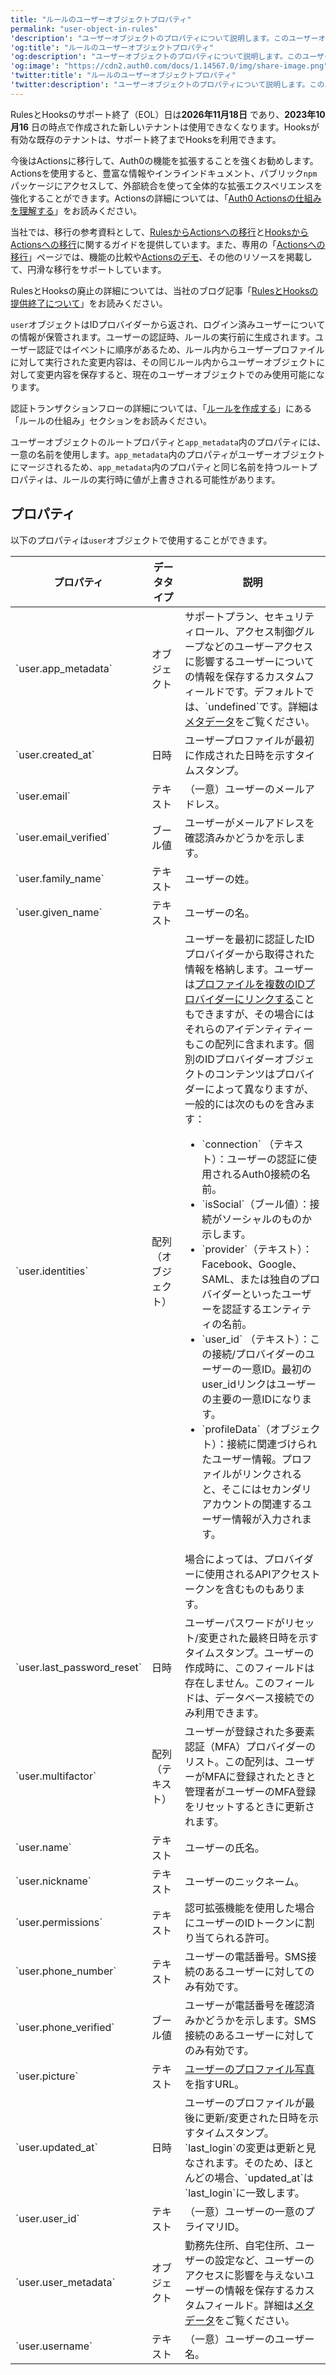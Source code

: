 ---
title: "ルールのユーザーオブジェクトプロパティ"
permalink: "user-object-in-rules"
'description': "ユーザーオブジェクトのプロパティについて説明します。このユーザーオブジェクトはIDプロバイダーから返され、ログイン済みユーザーについての情報が保管されます。"
'og:title': "ルールのユーザーオブジェクトプロパティ"
'og:description': "ユーザーオブジェクトのプロパティについて説明します。このユーザーオブジェクトはIDプロバイダーから返され、ログイン済みユーザーについての情報が保管されます。"
'og:image': "https://cdn2.auth0.com/docs/1.14567.0/img/share-image.png"
'twitter:title': "ルールのユーザーオブジェクトプロパティ"
'twitter:description': "ユーザーオブジェクトのプロパティについて説明します。このユーザーオブジェクトはIDプロバイダーから返され、ログイン済みユーザーについての情報が保管されます。"
---

<Warning>

RulesとHooksのサポート終了（EOL）日は**2026年11月18日** であり、**2023年10月16** 日の時点で作成された新しいテナントは使用できなくなります。Hooksが有効な既存のテナントは、サポート終了までHooksを利用できます。

今後はActionsに移行して、Auth0の機能を拡張することを強くお勧めします。Actionsを使用すると、豊富な情報やインラインドキュメント、パブリック`npm`パッケージにアクセスして、外部統合を使って全体的な拡張エクスペリエンスを強化することができます。Actionsの詳細については、「[Auth0 Actionsの仕組みを理解する](/ja-jp/customize/actions/actions-overview)」をお読みください。

当社では、移行の参考資料として、[RulesからActionsへの移行](/ja-jp/customize/actions/migrate/migrate-from-rules-to-actions)と[HooksからActionsへの移行](/ja-jp/customize/actions/migrate/migrate-from-hooks-to-actions)に関するガイドを提供しています。また、専用の「[Actionsへの移行](https://auth0.com/extensibility/movetoactions)」ページでは、機能の比較や[Actionsのデモ](https://www.youtube.com/watch?v=UesFSY1klrI)、その他のリソースを掲載して、円滑な移行をサポートしています。

RulesとHooksの廃止の詳細については、当社のブログ記事「[RulesとHooksの提供終了について](https://auth0.com/blog/preparing-for-rules-and-hooks-end-of-life/)」をお読みください。

</Warning>

`user`オブジェクトはIDプロバイダーから返され、ログイン済みユーザーについての情報が保管されます。ユーザーの認証時、ルールの実行前に生成されます。ユーザー認証ではイベントに順序があるため、ルール内からユーザープロファイルに対して実行された変更内容は、その同じルール内からユーザーオブジェクトに対して変更内容を保存すると、現在のユーザーオブジェクトでのみ使用可能になります。

認証トランザクションフローの詳細については、「[ルールを作成する](/ja-jp/customize/rules/create-rules)」にある「ルールの仕組み」セクションをお読みください。

<Warning>

ユーザーオブジェクトのルートプロパティと`app_metadata`内のプロパティには、一意の名前を使用します。`app_metadata`内のプロパティがユーザーオブジェクトにマージされるため、`app_metadata`内のプロパティと同じ名前を持つルートプロパティは、ルールの実行時に値が上書きされる可能性があります。

</Warning>

## プロパティ

以下のプロパティは`user`オブジェクトで使用することができます。

<table class="table">
<thead>
<tr>
<th>プロパティ</th>
<th>データタイプ</th>
<th>説明</th>
</tr>
</thead>
<tbody>
<tr>
<td>`user.app_metadata`</td>
<td>オブジェクト</td>
<td>サポートプラン、セキュリティロール、アクセス制御グループなどのユーザーアクセスに影響するユーザーについての情報を保存するカスタムフィールドです。デフォルトでは、`undefined`です。詳細は<a href="/ja-jp/users/metadata">メタデータ</a>をご覧ください。</td>
</tr>
<tr>
<td>`user.created_at`</td>
<td>日時</td>
<td>ユーザープロファイルが最初に作成された日時を示すタイムスタンプ。</td>
</tr>
<tr>
<td>`user.email`</td>
<td>テキスト</td>
<td>（一意）ユーザーのメールアドレス。</td>
</tr>
<tr>
<td>`user.email_verified`</td>
<td>ブール値</td>
<td>ユーザーがメールアドレスを確認済みかどうかを示します。</td>
</tr>
<tr>
<td>`user.family_name`</td>
<td>テキスト</td>
<td>ユーザーの姓。</td>
</tr>
<tr>
<td>`user.given_name`</td>
<td>テキスト</td>
<td>ユーザーの名。</td>
</tr>
<tr>
<td>`user.identities`</td>
<td>配列（オブジェクト）</td>
<td>ユーザーを最初に認証したIDプロバイダーから取得された情報を格納します。ユーザーは<a href="/ja-jp/users/user-account-linking">プロファイルを複数のIDプロバイダーにリンクする</a>こともできますが、その場合にはそれらのアイデンティティーもこの配列に含まれます。個別のIDプロバイダーオブジェクトのコンテンツはプロバイダーによって異なりますが、一般的には次のものを含みます：<ul>
<li>`connection` （テキスト）：ユーザーの認証に使用されるAuth0接続の名前。</li>
<li>`isSocial`（ブール値）：接続がソーシャルのものか示します。</li>
<li>`provider`（テキスト）：Facebook、Google、SAML、または独自のプロバイダーといったユーザーを認証するエンティティの名前。</li>
<li>`user_id` （テキスト）：この接続/プロバイダーのユーザーの一意ID。最初のuser_idリンクはユーザーの主要の一意IDになります。</li>
<li>`profileData`（オブジェクト）：接続に関連づけられたユーザー情報。プロファイルがリンクされると、そこにはセカンダリアカウントの関連するユーザー情報が入力されます。</li></ul>
場合によっては、プロバイダーに使用されるAPIアクセストークンを含むものもあります。</td>
</tr>
<tr>
<td>`user.last_password_reset`</td>
<td>日時</td>
<td>ユーザーパスワードがリセット/変更された最終日時を示すタイムスタンプ。ユーザーの作成時に、このフィールドは存在しません。このフィールドは、データベース接続でのみ利用できます。</td>
</tr>
<tr>
<td>`user.multifactor`</td>
<td>配列（テキスト）</td>
<td>ユーザーが登録された多要素認証（<Tooltip id="react-containers-DefinitionTooltip-0">MFA</Tooltip>）プロバイダーのリスト。この配列は、ユーザーがMFAに登録されたときと管理者がユーザーのMFA登録をリセットするときに更新されます。</td>
</tr>
<tr>
<td>`user.name`</td>
<td>テキスト</td>
<td>ユーザーの氏名。</td>
</tr>
<tr>
<td>`user.nickname`</td>
<td>テキスト</td>
<td>ユーザーのニックネーム。</td>
</tr>
<tr>
<td>`user.permissions`</td>
<td>テキスト</td>
<td>認可拡張機能を使用した場合にユーザーのIDトークンに割り当てられる許可。</td>
</tr>
<tr>
<td>`user.phone_number`</td>
<td>テキスト</td>
<td>ユーザーの電話番号。SMS接続のあるユーザーに対してのみ有効です。</td>
</tr>
<tr>
<td>`user.phone_verified`</td>
<td>ブール値</td>
<td>ユーザーが電話番号を確認済みかどうかを示します。SMS接続のあるユーザーに対してのみ有効です。</td>
</tr>
<tr>
<td>`user.picture`</td>
<td>テキスト</td>
<td><a href="/ja-jp/users/change-user-picture">ユーザーのプロファイル写真</a> を指すURL。</td>
</tr>
<tr>
<td>`user.updated_at`</td>
<td>日時</td>
<td>ユーザーのプロファイルが最後に更新/変更された日時を示すタイムスタンプ。`last_login`の変更は更新と見なされます。そのため、ほとんどの場合、`updated_at`は`last_login`に一致します。</td>
</tr>
<tr>
<td>`user.user_id`</td>
<td>テキスト</td>
<td>（一意）ユーザーの一意のプライマリID。</td>
</tr>
<tr>
<td>`user.user_metadata`</td>
<td>オブジェクト</td>
<td>勤務先住所、自宅住所、ユーザーの設定など、ユーザーのアクセスに影響を与えないユーザーの情報を保存するカスタムフィールド。詳細は<a href="/ja-jp/users/metadata">メタデータ</a>をご覧ください。</td>
</tr>
<tr>
<td>`user.username`</td>
<td>テキスト</td>
<td>（一意）ユーザーのユーザー名。</td>
</tr>
</tbody>
</table>
